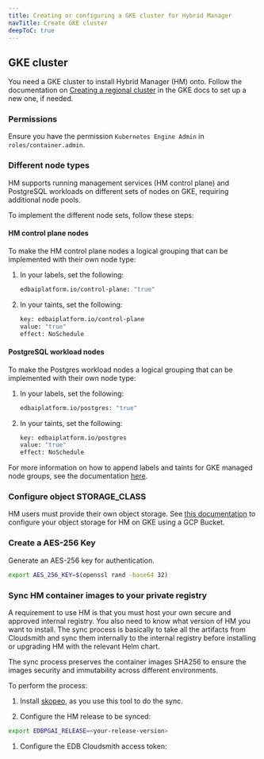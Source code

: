 ```yaml
---
title: Creating or configuring a GKE cluster for Hybrid Manager
navTitle: Create GKE cluster
deepToC: true
---
```


## GKE cluster

You need a GKE cluster to install Hybrid Manager (HM) onto.
Follow the documentation on [Creating a regional cluster](https://cloud.google.com/kubernetes-engine/docs/how-to/creating-a-regional-cluster) in the GKE docs to set up a new one, if needed.

### Permissions

Ensure you have the permission `Kubernetes Engine Admin` in `roles/container.admin`.

### Different node types

HM supports running management services (HM control plane) and PostgreSQL workloads on different sets of nodes on GKE, requiring additional node pools.

To implement the different node sets, follow these steps:

#### HM control plane nodes

To make the HM control plane nodes a logical grouping that can be implemented with their own node type:

1. In your labels, set the following:

    ```bash
    edbaiplatform.io/control-plane: "true"
    ```

1. In your taints, set the following:

    ```bash
    key: edbaiplatform.io/control-plane
    value: "true"
    effect: NoSchedule
    ```

#### PostgreSQL workload nodes

To make the Postgres workload nodes a logical grouping that can be implemented with their own node type:

1. In your labels, set the following:

    ```bash
    edbaiplatform.io/postgres: "true"
    ```

1. In your taints, set the following:

    ```bash
    key: edbaiplatform.io/postgres
    value: "true"
    effect: NoSchedule
    ```

For more information on how to append labels and taints for GKE managed node groups, see the documentation [here](https://cloud.google.com/kubernetes-engine/docs/how-to/isolate-workloads-dedicated-nodes#taint-label-node-pool).

### Configure object STORAGE_CLASS

HM users must provide their own object storage.
See [this documentation]() to configure your object storage for HM on GKE using a GCP Bucket.

### Create a AES-256 Key

Generate an AES-256 key for authentication.

```bash
export AES_256_KEY=$(openssl rand -base64 32)
```

### Sync HM container images to your private registry

A requirement to use HM is that you must host your own secure and approved internal registry.
You also need to know what version of HM you want to install.
The sync process is basically to take all the artifacts from Cloudsmith and sync them internally to the internal registry before installing or upgrading HM with the relevant Helm chart.

The sync process preserves the container images SHA256 to ensure the images security and immutability across different environments.

To perform the process:

1. Install [skopeo](https://github.com/containers/skopeo), as you use this tool to do the sync.

1. Configure the HM release to be synced:

```bash
export EDBPGAI_RELEASE=<your-release-version>
```

1. Configure the EDB Cloudsmith access token:

```bash



